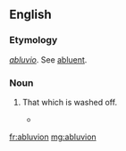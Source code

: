 ==English==

===Etymology===
{{etyl|LL.|en}} ''[[abluvio]]''. See [[abluent]].

===Noun===
{{en-noun|-}}

# {{lb|en|obsolete|rare}} That which is washed off.
#* {{quote-book|year=1821|author=Timothy Dwight|title=Travels in New York and New England|url=http://books.google.com/books?id=MHIUAAAAYAAJ&pg=PA57&img=1&zoom=3&hl=en&sig=ACfU3U1CEB0UIGIwACWkcWpZwN9j-n2QPQ&ci=123%2C507%2C807%2C353&edge=0|volume=II|page=57|passage=This interval has been greatly extended towards Hadley since the settlement of this country. Several considerable lots have been washed away from the Hadley shore within sixty or seventy years and tracts equally large have been added to the Hatfield shore. It cannot be wondered at that this process of alluvion and '''abluvion''' which has gone on ever since the deluge or perhaps more correctly ever since Connecticut river broke down the ancient mound between Mount Tom and Mount Holyoke should produce even greater changes than these.}}

[[fr:abluvion]]
[[mg:abluvion]]